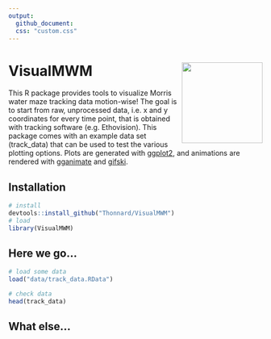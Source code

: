 ```yaml
---
output:
  github_document:
  css: "custom.css"
---
```






<!-- README.md is generated from README.Rmd. -->

# VisualMWM <img src="man/figures/heatmapGIF_2b-day_1-trial_1.gif" align="right" width="160"/>
This R package provides tools to visualize Morris water maze tracking data motion-wise! The goal is to start from raw, unprocessed data, i.e. x and y coordinates for every time point, that is obtained with tracking software (e.g. Ethovision). This package comes with an example data set (track_data) that can be used to test the various plotting options. Plots are generated with [ggplot2](https://ggplot2.tidyverse.org/), and animations are rendered with [gganimate](https://gganimate.com/articles/gganimate.html) and [gifski](https://gif.ski/). 


## Installation
```r
# install
devtools::install_github("Thonnard/VisualMWM")
# load
library(VisualMWM)
```

## Here we go...
```r
# load some data
load("data/track_data.RData")
```

```r
# check data
head(track_data)
```


## What else...
